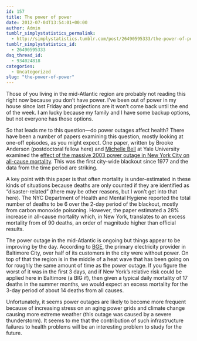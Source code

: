 ```yaml
---
id: 157
title: The power of power
date: 2012-07-04T13:54:01+00:00
author: Admin
tumblr_simplystatistics_permalink:
  - http://simplystatistics.tumblr.com/post/26490595333/the-power-of-power
tumblr_simplystatistics_id:
  - 26490595333
dsq_thread_id:
  - 934024818
categories:
  - Uncategorized
slug: "the-power-of-power"
---
```

Those of you living in the mid-Atlantic region are probably not reading this right now because you don&#8217;t have power. I&#8217;ve been out of power in my house since last Friday and projections are it won&#8217;t come back until the end of the week. I am lucky because my family and I have some backup options, but not everyone has those options.

So that leads me to this question&#8212;do power outages affect health? There have been a number of papers examining this question, mostly looking at one-off episodes, as you might expect. One paper, written by Brooke Anderson (postdoctoral fellow here) and <a href="http://environment.yale.edu/bell/" target="_blank">Michelle Bell</a> at Yale University examined the <a href="http://www.ncbi.nlm.nih.gov/pubmed/22252408" target="_blank">effect of the massive 2003 power outage in New York City on all-cause mortality</a>. This was the first city-wide blackout since 1977 and the data from the time period are striking.

A key point with this paper is that often mortality is under-estimated in these kinds of situations because deaths are only counted if they are identified as &#8220;disaster-related&#8221; (there may be other reasons, but I won&#8217;t get into that here). The NYC Department of Health and Mental Hygiene reported the total number of deaths to be 6 over the 2-day period of the blackout, mostly from carbon monoxide poisoning. However, the paper estimated a 28% increase in all-cause mortality which, in New York, translates to an excess mortality from of 90 deaths, an order of magnitude higher than official results.

The power outage in the mid-Atlantic is ongoing but things appear to be improving by the day. According to <a href="http://www.bge.com/customerservice/stormsoutages/currentoutages/pages/default.aspx" target="_blank">BGE</a>, the primary electricity provider in Baltimore City, over half of its customers in the city were without power. On top of that the region is in the middle of a heat wave that has been going on for roughly the same amount of time as the power outage. If you figure the worst of it was in the first 3 days, and if New York&#8217;s relative risk could be applied here in Baltimore (a BIG if), then given a typical daily mortality of 17 deaths in the summer months, we would expect an excess mortality for the 3-day period of about 14 deaths from all causes.

Unfortunately, it seems power outages are likely to become more frequent because of increasing stress on an aging power grids and climate change causing more extreme weather (this outage was caused by a severe thunderstorm). It seems to me that the contribution of such infrastructure failures to health problems will be an interesting problem to study for the future.
